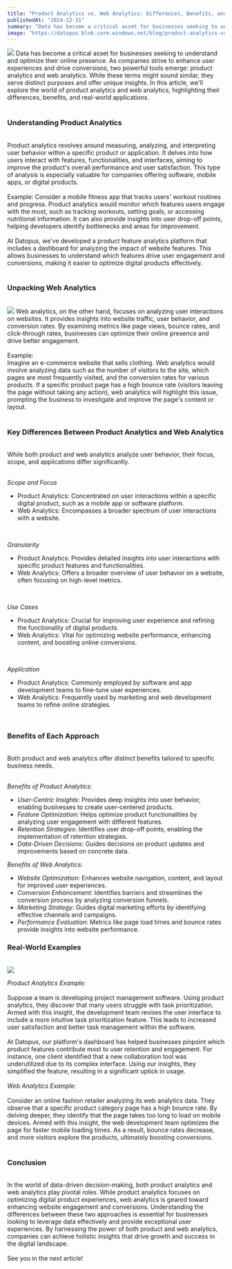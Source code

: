 ```yaml
---
title: "Product Analytics vs. Web Analytics: Differences, Benefits, and Examples"
publishedAt: "2024-12-31"
summary: "Data has become a critical asset for businesses seeking to understand and optimize their online presence. As companies strive to enhance user experiences and drive conversions, two powerful tools emerge: product analytics and web analytics. While these terms might sound similar, they serve distinct purposes and offer unique insights. In this article, we'll explore the world of product analytics and web analytics, highlighting their differences, benefits, and real-world applications."
image: "https://datopus.blob.core.windows.net/blog/product-analytics-vs-web-analytics-differences-benefits-and-examples.jpg"
---
```


<img class="blog-image blog-image-right md:max-w-25" src="https://datopus.blob.core.windows.net/blog/product-analytics-vs-web-analytics-differences-benefits-and-examples.jpg" />
Data has become a critical asset for businesses seeking to understand and optimize their online presence. As companies strive to enhance user experiences and drive conversions, two powerful tools emerge: product analytics and web analytics. While these terms might sound similar, they serve distinct purposes and offer unique insights. In this article, we'll explore the world of product analytics and web analytics, highlighting their differences, benefits, and real-world applications.
<br><br>

### **Understanding Product Analytics**
<br>
Product analytics revolves around measuring, analyzing, and interpreting user behavior within a specific product or application. It delves into how users interact with features, functionalities, and interfaces, aiming to improve the product's overall performance and user satisfaction. This type of analysis is especially valuable for companies offering software, mobile apps, or digital products.
<br><br>
Example:
Consider a mobile fitness app that tracks users' workout routines and progress. Product analytics would monitor which features users engage with the most, such as tracking workouts, setting goals, or accessing nutritional information. It can also provide insights into user drop-off points, helping developers identify bottlenecks and areas for improvement.
<br><br>
At <span class="text-primary">Datopus</span>, we've developed a product feature analytics platform that includes a dashboard for analyzing the impact of website features. This allows businesses to understand which features drive user engagement and conversions, making it easier to optimize digital products effectively.
<br><br>

### **Unpacking Web Analytics**
<br>
<img class="blog-image blog-image-right md:max-w-25" src="https://datopus.blob.core.windows.net/blog/product-analytics-vs-web-analytics-differences-benefits-and-examples-1.jpg" />
Web analytics, on the other hand, focuses on analyzing user interactions on websites. It provides insights into website traffic, user behavior, and conversion rates. By examining metrics like page views, bounce rates, and click-through rates, businesses can optimize their online presence and drive better engagement.
<br><br>
Example:
<br>
Imagine an e-commerce website that sells clothing. Web analytics would involve analyzing data such as the number of visitors to the site, which pages are most frequently visited, and the conversion rates for various products. If a specific product page has a high bounce rate (visitors leaving the page without taking any action), web analytics will highlight this issue, prompting the business to investigate and improve the page's content or layout.
<br><br>

### **Key Differences Between Product Analytics and Web Analytics**
<br>
While both product and web analytics analyze user behavior, their focus, scope, and applications differ significantly.
<br><br>

*Scope and Focus*
<br>
- Product Analytics: Concentrated on user interactions within a specific digital product, such as a mobile app or software platform.
- Web Analytics: Encompasses a broader spectrum of user interactions with a website.
<br>

*Granularity*
<br>
- Product Analytics: Provides detailed insights into user interactions with specific product features and functionalities.
- Web Analytics: Offers a broader overview of user behavior on a website, often focusing on high-level metrics.
<br>

*Use Cases*
<br>
- Product Analytics: Crucial for improving user experience and refining the functionality of digital products.
- Web Analytics: Vital for optimizing website performance, enhancing content, and boosting online conversions.
<br>

*Application*
<br>
- Product Analytics: Commonly employed by software and app development teams to fine-tune user experiences.
- Web Analytics: Frequently used by marketing and web development teams to refine online strategies.
<br>

### **Benefits of Each Approach**
<br>
Both product and web analytics offer distinct benefits tailored to specific business needs.
<br><br>

*Benefits of Product Analytics:*
<br>

- *User-Centric Insights*: Provides deep insights into user behavior, enabling businesses to create user-centered products.
- *Feature Optimization*: Helps optimize product functionalities by analyzing user engagement with different features.
- *Retention Strategies*: Identifies user drop-off points, enabling the implementation of retention strategies.
- *Data-Driven Decisions*: Guides decisions on product updates and improvements based on concrete data.

*Benefits of Web Analytics:*
<br>

- *Website Optimization*: Enhances website navigation, content, and layout for improved user experiences.
- *Conversion Enhancement*: Identifies barriers and streamlines the conversion process by analyzing conversion funnels.
- *Marketing Strategy*: Guides digital marketing efforts by identifying effective channels and campaigns.
- *Performance Evaluation*: Metrics like page load times and bounce rates provide insights into website performance.

### **Real-World Examples**
<br>
<img class="blog-image blog-image-right md:max-w-25" src="https://datopus.blob.core.windows.net/blog/product-analytics-vs-web-analytics-differences-benefits-and-examples-2.jpg" />

*Product Analytics Example:*
<br><br>
Suppose a team is developing project management software. Using product analytics, they discover that many users struggle with task prioritization. Armed with this insight, the development team revises the user interface to include a more intuitive task prioritization feature. This leads to increased user satisfaction and better task management within the software.
<br><br>
At <span class="text-primary">Datopus</span>, our platform's dashboard has helped businesses pinpoint which product features contribute most to user retention and engagement. For instance, one client identified that a new collaboration tool was underutilized due to its complex interface. Using our insights, they simplified the feature, resulting in a significant uptick in usage.
<br><br>
*Web Analytics Example:*
<br><br>
Consider an online fashion retailer analyzing its web analytics data. They observe that a specific product category page has a high bounce rate. By delving deeper, they identify that the page takes too long to load on mobile devices. Armed with this insight, the web development team optimizes the page for faster mobile loading times. As a result, bounce rates decrease, and more visitors explore the products, ultimately boosting conversions.
<br><br>

### **Conclusion**
<br>
In the world of data-driven decision-making, both product analytics and web analytics play pivotal roles. While product analytics focuses on optimizing digital product experiences, web analytics is geared toward enhancing website engagement and conversions. Understanding the differences between these two approaches is essential for businesses looking to leverage data effectively and provide exceptional user experiences. By harnessing the power of both product and web analytics, companies can achieve holistic insights that drive growth and success in the digital landscape.
<br><br>
See you in the next article!